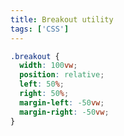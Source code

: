 ```yaml
---
title: Breakout utility
tags: ['CSS']
---
```


```CSS
.breakout {
  width: 100vw;
  position: relative;
  left: 50%;
  right: 50%;
  margin-left: -50vw;
  margin-right: -50vw;
}
```
